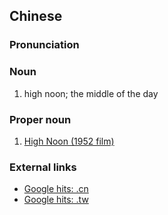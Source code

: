 {{also|日正当中}}
==Chinese==
{{zh-forms|s=日正当中}}

===Pronunciation===
{{zh-pron
|m=rì zhèng dāng zhōng
|cat=n,pn
}}

===Noun===
{{zh-noun}}

# high noon; the middle of the day

===Proper noun===
{{zh-proper noun}}

# [[w:High Noon (1952 film)|High Noon (1952 film)]]

===External links===
* [http://www.google.com.cn/search?as_q=&num=10&hl=zh-CN&btnG=Google+%E6%90%9C%E7%B4%A2&as_epq=%E6%97%A5%E6%AD%A3%E5%BD%93%E4%B8%AD&as_oq=&as_eq=&lr=&as_ft=i&as_filetype=&as_qdr=all&as_occt=any&as_dt=i&as_sitesearch=.cn&as_rights= Google hits: .cn]
* [http://www.google.com.tw/search?as_q=&num=10&hl=zh-TW&btnG=Google+%E6%90%9C%E5%B0%8B&as_epq=%E6%97%A5%E6%AD%A3%E7%95%B6%E4%B8%AD&as_oq=&as_eq=&lr=&as_ft=i&as_filetype=&as_qdr=all&as_occt=any&as_dt=i&as_sitesearch=.tw&as_rights=&safe=images Google hits: .tw]